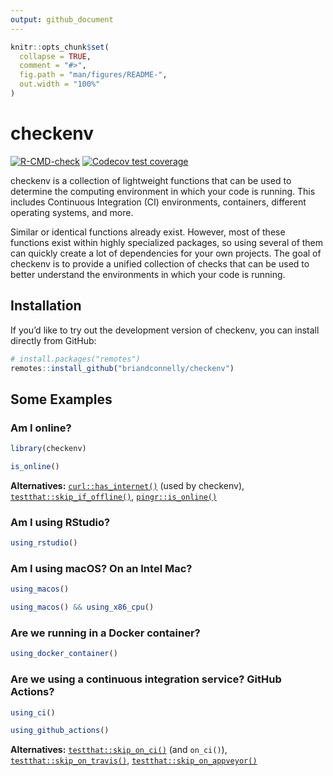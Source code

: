 ```yaml
---
output: github_document
---
```


<!-- README.md is generated from README.Rmd. Please edit that file -->

```r
knitr::opts_chunk$set(
  collapse = TRUE,
  comment = "#>",
  fig.path = "man/figures/README-",
  out.width = "100%"
)
```

# checkenv

<!-- badges: start -->
[![R-CMD-check](https://github.com/briandconnelly/checkenv/actions/workflows/R-CMD-check.yaml/badge.svg)](https://github.com/briandconnelly/checkenv/actions/workflows/R-CMD-check.yaml)
[![Codecov test coverage](https://codecov.io/gh/briandconnelly/checkenv/branch/main/graph/badge.svg)](https://app.codecov.io/gh/briandconnelly/checkenv?branch=main)
<!-- badges: end -->

checkenv is a collection of lightweight functions that can be used to determine the computing environment in which your code is running.
This includes Continuous Integration (CI) environments, containers, different operating systems, and more.

Similar or identical functions already exist.
However, most of these functions exist within highly specialized packages, so using several of them can quickly create a lot of dependencies for your own projects.
The goal of checkenv is to provide a unified collection of checks that can be used to better understand the environments in which your code is running.


## Installation

If you’d like to try out the development version of checkenv, you can
install directly from GitHub:

``` r
# install.packages("remotes")
remotes::install_github("briandconnelly/checkenv")
```

## Some Examples

### Am I online?

```r
library(checkenv)

is_online()
```

**Alternatives:** [`curl::has_internet()`](https://jeroen.cran.dev/curl/reference/nslookup.html) (used by checkenv), [`testthat::skip_if_offline()`](https://testthat.r-lib.org/reference/skip.html), [`pingr::is_online()`](https://github.com/r-lib/pingr) 


### Am I using RStudio?

```r
using_rstudio()
```


### Am I using macOS? On an Intel Mac?

```r
using_macos()
```

```r
using_macos() && using_x86_cpu()
```


### Are we running in a Docker container?

```r
using_docker_container()
```


### Are we using a continuous integration service? GitHub Actions?

```r
using_ci()

using_github_actions()
```

**Alternatives:** [`testthat::skip_on_ci()`](https://testthat.r-lib.org/reference/skip.html) (and `on_ci()`), [`testthat::skip_on_travis()`](https://testthat.r-lib.org/reference/skip.html), [`testthat::skip_on_appveyor()`](https://testthat.r-lib.org/reference/skip.html) 
